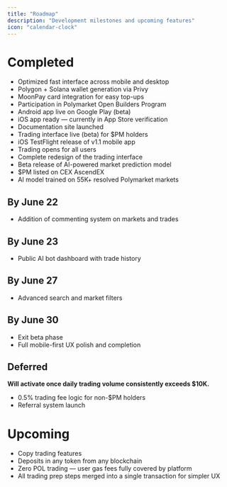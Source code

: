 ```yaml
---
title: "Roadmap"
description: "Development milestones and upcoming features"
icon: "calendar-clock"
---
```


# Completed

- Optimized fast interface across mobile and desktop
- Polygon + Solana wallet generation via Privy
- MoonPay card integration for easy top-ups
- Participation in Polymarket Open Builders Program
- Android app live on Google Play (beta)
- iOS app ready — currently in App Store verification
- Documentation site launched
- Trading interface live (beta) for $PM holders
- iOS TestFlight release of v1.1 mobile app
- Trading opens for all users
- Complete redesign of the trading interface
- Beta release of AI-powered market prediction model
- $PM listed on CEX AscendEX
- AI model trained on 55K+ resolved Polymarket markets

## By June 22

- Addition of commenting system on markets and trades

## By June 23

- Public AI bot dashboard with trade history

## By June 27

- Advanced search and market filters

## By June 30

- Exit beta phase
- Full mobile-first UX polish and completion

## Deferred

**Will activate once daily trading volume consistently exceeds $10K.**

- 0.5% trading fee logic for non-$PM holders
- Referral system launch

# Upcoming

- Copy trading features
- Deposits in any token from any blockchain
- Zero POL trading — user gas fees fully covered by platform
- All trading prep steps merged into a single transaction for simpler UX

